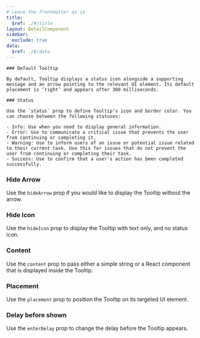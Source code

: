 ```yaml
---
# Leave the frontmatter as is
title:
  $ref: ./#/title
layout: DetailComponent
sidebar:
  exclude: true
data:
  $ref: ./#/data
---
```


<LivePreviewControls>

  <LivePreview componentName="tooltip" exampleName="Default" displayName="Default Tooltip">

    ### Default Tooltip

    By default, Tooltip displays a status icon alongside a supporting message and an arrow pointing to the relevant UI element. Its default placement is ‘right’ and appears after 300 milliseconds.

  </LivePreview>

  <LivePreview componentName="tooltip" exampleName="Status" displayName="Status">

    ### Status

    Use the `status` prop to define Tooltip’s icon and border color. You can choose between the following statuses:

    - Info: Use when you need to display general information.
    - Error: Use to communicate a critical issue that prevents the user from continuing or completing it.
    - Warning: Use to inform users of an issue or potential issue related to their current task. Use this for issues that do not prevent the user from continuing or completing their task.
    - Success: Use to confirm that a user's action has been completed successfully.

  </LivePreview>

  <LivePreview componentName="tooltip" exampleName="HideArrow" displayName="Hide Arrow">

  ### Hide Arrow

  Use the `hideArrow` prop if you would like to display the Tooltip without the arrow.

  </LivePreview>

  <LivePreview componentName="tooltip" exampleName="HideIcon" displayName="Hide Icon">

  ### Hide Icon

  Use the `hideIcon` prop to display the Tooltip with text only, and no status icon.

  </LivePreview>

  <LivePreview componentName="tooltip" exampleName="Content" displayName="Content">

  ### Content

  Use the `content` prop to pass either a simple string or a React component that is displayed inside the Tooltip.

  </LivePreview>

  <LivePreview componentName="tooltip" exampleName="Placement" displayName="Placement">

  ### Placement

  Use the `placement` prop to position the Tooltip on its targeted UI element.

  </LivePreview>

  <LivePreview componentName="tooltip" exampleName="DelayBeforeShown" displayName="Delay before shown">

  ### Delay before shown

  Use the `enterDelay` prop to change the delay before the Tooltip appears.

  </LivePreview>

</LivePreviewControls>
